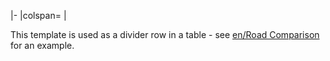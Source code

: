 |-
|colspan={{{1|1}}} {{{2|}}}|<noinclude>

This template is used as a divider row in a table - see [[en/Road Comparison]] for an example.
</noinclude>